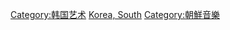 {{Commonscat|Music of South Korea}}

[[Category:韩国艺术|Category:韩国艺术]]
[[Category:亚洲各国音乐|Korea, South]]
[[Category:朝鮮音樂|Category:朝鮮音樂]]
